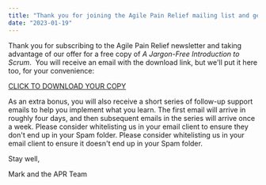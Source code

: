 ```yaml
---
title: "Thank you for joining the Agile Pain Relief mailing list and getting your copy of A Jargon-Free Introduction to Scrum"
date: "2023-01-19"
---
```


Thank you for subscribing to the Agile Pain Relief newsletter and taking advantage of our offer for a free copy of _A Jargon-Free Introduction to Scrum_.  You will receive an email with the download link, but we'll put it here too, for your convenience:

[CLICK TO DOWNLOAD YOUR COPY](https://drive.google.com/file/d/1H_kNJZw-auw3BKPHSAB5kZmwbmhmB-v6/view?usp=sharing)

As an extra bonus, you will also receive a short series of follow-up support emails to help you implement what you learn. The first email will arrive in roughly four days, and then subsequent emails in the series will arrive once a week. Please consider whitelisting us in your email client to ensure they don't end up in your Spam folder. Please consider whitelisting us in your email client to ensure it doesn't end up in your Spam folder.

Stay well,

Mark and the APR Team
